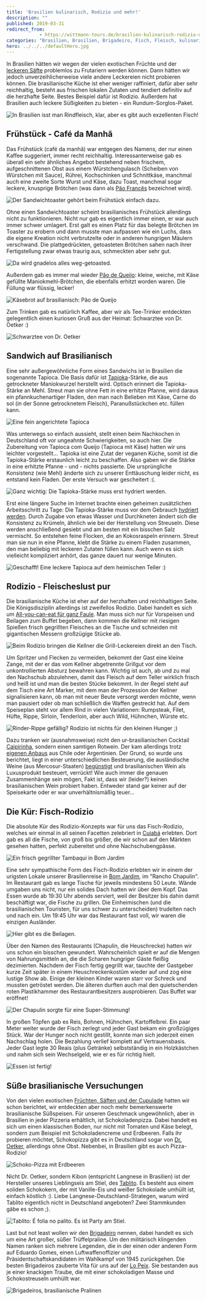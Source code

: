 ```yaml
---
title: 'Brasilien kulinarisch, Rodizio und mehr!'
description: ""
published: 2019-03-31
redirect_from: 
            - https://wittmann-tours.de/brasilien-kulinarisch-rodizio-und-mehr/
categories: "Brasilien, Brasilien, Brigadeiro, Fisch, Fleisch, kulinarisch, Pão de Queijo, Rindfleisch, Rodizio, Tablito, Tapioca, Tapioka"
hero: ../../../defaultHero.jpg
---
```

In Brasilien hätten wir wegen der vielen exotischen Früchte und der [leckeren Säfte](http://wittmann-tours.de/brasilien-kulinarisch-von-fruechten-und-saeften/) problemlos zu Frutariern werden können. Dann hätten wir jedoch unverzeihlicherweise viele andere Leckereien nicht probieren können. Die brasilianische Küche ist eher weniger raffiniert, dafür aber sehr reichhaltig, besteht aus frischen lokalen Zutaten und tendiert definitiv auf die herzhafte Seite. Bestes Beispiel dafür ist Rodizio. Außerdem hat Brasilien auch leckere Süßigkeiten zu bieten - ein Rundum-Sorglos-Paket.

![In Brasilien isst man Rindfleisch, klar, aber es gibt auch exzellenten Fisch!](http://wittmann-tours.de/wp-content/uploads/2019/02/CW-20180715-074918-6142-1024x683.jpg)

<!--more-->

## Frühstück - Café da Manhã

Das Frühstück (café da manhã) war entgegen des Namens, der nur einen Kaffee suggeriert, immer recht reichhaltig. Interessanterweise gab es überall ein sehr ähnliches Angebot bestehend neben frischem, aufgeschnittenen Obst aus einem Würstchengulasch (Scheiben von Würstchen mit Sauce), Rührei, Kochschinken und Schnittkäse, manchmal auch eine zweite Sorte Wurst und Käse, dazu Toast, manchmal sogar leckere, knusprige Brötchen (was dann als [Pão Francês](https://pt.wikipedia.org/wiki/P%C3%A3o_franc%C3%AAs) bezeichnet wird).

![Der Sandwichtoaster gehört beim Frühstück einfach dazu.](http://wittmann-tours.de/wp-content/uploads/2019/02/APC_1766-1024x683.jpg)

Ohne einen Sandwichtoaster scheint brasilianisches Frühstück allerdings nicht zu funktionieren. Nicht nur gab es eigentlich immer einen, er war auch immer schwer umlagert. Erst galt es einen Platz für das belegte Brötchen im Toaster zu erobern und dann musste man aufpassen wie ein Luchs, dass die eigene Kreation nicht verbrutzelte oder in anderen hungrigen Mäulern verschwand. Die plattgedrückten, getoasteten Brötchen sahen nach ihrer Fertigstellung zwar etwas traurig aus, schmeckten aber sehr gut.

![Da wird gnadelos alles weg-getoasted.](http://wittmann-tours.de/wp-content/uploads/2019/02/APC_1768-1024x683.jpg)

Außerdem gab es immer mal wieder [Pão de Queijo](https://de.wikipedia.org/wiki/P%C3%A3o_de_queijo): kleine, weiche, mit Käse gefüllte Maniokmehl-Brötchen, die ebenfalls erhitzt worden waren. Die Füllung war flüssig, lecker!

![Käsebrot auf brasilianisch: Pão de Queijo](http://wittmann-tours.de/wp-content/uploads/2019/02/APC_1655-1024x768.jpg)

Zum Trinken gab es natürlich Kaffee, aber wir als Tee-Trinker entdeckten gelegentlich einen kuriosen Gruß aus der Heimat: Schwarztee von Dr. Oetker :)

![Schwarztee von Dr. Oetker](http://wittmann-tours.de/wp-content/uploads/2019/02/APC_1640-1024x683.jpg)

## Sandwich auf Brasilianisch

Eine sehr außergewöhnliche Form eines Sandwichs ist in Brasilien die sogenannte Tapioca. Die Basis dafür ist [Tapioka](https://de.wikipedia.org/wiki/Tapioka)-Stärke, die aus getrockneter Maniokwurzel herstellt wird. Optisch erinnert die Tapioka-Stärke an Mehl. Streut man sie ohne Fett in eine erhitze Pfanne, wird daraus ein pfannkuchenartiger Fladen, den man nach Belieben mit Käse, Carne do sol (in der Sonne getrocknetem Fleisch), Paranußstückchen etc. füllen kann.

![Eine fein angerichtete Tapioca](http://wittmann-tours.de/wp-content/uploads/2019/02/APC_1701-1024x683.jpg)

Was unterwegs so einfach aussieht, stellt einen beim Nachkochen in Deutschland oft vor ungeahnte Schwierigkeiten, so auch hier. Die Zubereitung von Tapioca com Queijo (Tapioca mit Käse) hatten wir uns leichter vorgestellt… Tapioka ist eine Zutat der veganen Küche, somit ist die Tapioka-Stärke erstaunlich leicht zu beschaffen. Also gaben wir die Stärke in eine erhitzte Pfanne - und - nichts passierte. Die ursprüngliche Konsistenz (wie Mehl) änderte sich zu unserer Enttäuschung leider nicht, es entstand kein Fladen. Der erste Versuch war gescheitert :(.

![Ganz wichtig: Die Tapioka-Stärke muss erst hydriert werden.](http://wittmann-tours.de/wp-content/uploads/2019/03/APC_2562-1024x683.jpg)

Erst eine längere Suche im Internet brachte einen geheimen zusätzlichen Arbeitsschritt zu Tage: Die Tapioka-Stärke muss vor dem Gebrauch [hydriert werden](http://eatyourselfgreen.com/2018/06/how-to-make-brazilian-tapioca-gluten-free-vegan/). Durch Zugabe von etwas Wasser und Durchkneten ändert sich die Konsistenz zu Krümeln, ähnlich wie bei der Herstellung von Streuseln. Diese werden anschließend gesiebt und am besten mit ein bisschen Salz vermischt. So entstehen feine Flocken, die an Kokosraspeln erinnern. Streut man sie nun in eine Pfanne, klebt die Stärke zu einem Fladen zusammen, den man beliebig mit leckeren Zutaten füllen kann. Auch wenn es sich vielleicht kompliziert anhört, das ganze dauert nur wenige Minuten.

![Geschafft! Eine leckere Tapioca auf dem heimischen Teller :)](http://wittmann-tours.de/wp-content/uploads/2019/03/APC_2568-1024x683.jpg)

## Rodizio - Fleischeslust pur

Die brasilianische Küche ist eher auf der herzhaften und reichhaltigen Seite. Die Königsdisziplin allerdings ist zweifellos Rodizio. Dabei handelt es sich um [All-you-can-eat für ganz Faule](https://en.wikipedia.org/wiki/Rod%C3%ADzio). Man muss sich nur für Vorspeisen und Beilagen zum Buffet begeben, dann kommen die Kellner mit riesigen Spießen frisch gegrillten Fleisches an die Tische und schneiden mit gigantischen Messern großzügige Stücke ab.

![Beim Rodizio bringen die Kellner die Grill-Leckereien direkt an den Tisch.](http://wittmann-tours.de/wp-content/uploads/2019/02/APC_1718-768x1024.jpg)

Um Spritzer und Flecken zu vermeiden, bekommt der Gast eine kleine Zange, mit der er das vom Kellner abgetrennte Grillgut vor dem unkontrollierten Absturz bewahren kann. Wichtig ist auch, ab und zu mal den Nachschub abzulehnen, damit das Fleisch auf dem Teller wirklich frisch und heiß ist und man die besten Stücke bekommt. In der Regel steht auf dem Tisch eine Art Marker, mit dem man der Prozession der Kellner signalisieren kann, ob man mit neuer Beute versorgt werden möchte, wenn man pausiert oder ob man schließlich die Waffen gestreckt hat. Auf dem Speiseplan steht vor allem Rind in vielen Variationen: Rumpsteak, Filet, Hüfte, Rippe, Sirloin, Tenderloin, aber auch Wild, Hühnchen, Würste etc.

![Rinder-Rippe gefällig? Rodizio ist nichts für den kleinen Hunger ;)](http://wittmann-tours.de/wp-content/uploads/2019/02/APC_1726-1024x683.jpg)

Dazu tranken wir (ausnahmsweise) nicht den ur-brasilianischen Cocktail [Caipirinha](https://de.wikipedia.org/wiki/Caipirinha), sondern einen samtigen Rotwein. Der kam allerdings trotz [eigenen Anbaus](https://de.wikipedia.org/wiki/Weinbau_in_Brasilien) aus Chile oder Argentinien. Der Grund, so wurde uns berichtet, liegt in einer unterschiedlichen Besteuerung, die ausländische Weine (aus Mercosur-Staaten) [begünstigt](https://www.blogvinhotinto.com.br/destaquesdoblog/bebendo-impostos-saiba-o-peso-da-tributacao-nos-vinhos-nacionais-e-importados/) und brasilianischen Wein als Luxusprodukt besteuert, verrückt! Wie auch immer die genauen Zusammenhänge sein mögen, Fakt ist, dass wir (leider?) keinen brasilianischen Wein probiert haben. Entweder stand gar keiner auf der Speisekarte oder er war unverhältnismäßig teuer…

## Die Kür: Fisch-Rodizio

Die absolute Kür des Rodizio-Konzepts war für uns das Fisch-Rodizio, welches wir einmal in all seinen Facetten zelebriert in [Cuiabá](https://www.lelispeixaria.com.br/) erlebten. Dort gab es all die Fische, von groß bis größer, die wir schon auf den Märkten gesehen hatten, perfekt zubereitet und ohne Nachschubengpässe.

![Ein frisch gegrillter Tambaqui in Bom Jardim](http://wittmann-tours.de/wp-content/uploads/2019/02/APC_1707-1024x683.jpg)

Eine sehr sympathische Form des Fisch-Rodizio erlebten wir in einem der urigsten Lokale unserer Brasilienreise in [Bom Jardim](http://wittmann-tours.de/suesswasserschnorcheln-in-bom-jardim/), im "Rancho Chapulin". Im Restaurant gab es lange Tische für jeweils mindestens 50 Leute. Wände umgaben uns nicht, nur ein solides Dach hatten wir über dem Kopf. Das Essen wurde ab 19:30 Uhr abends serviert, weil der Besitzer bis dahin damit beschäftigt war, die Fische zu grillen. Die Einheimischen (und die brasilianischen Touristen, für uns schwer zu unterscheiden) trudelten nach und nach ein. Um 19:45 Uhr war das Restaurant fast voll, wir waren die einzigen Ausländer.

![Hier gibt es die Beilagen.](http://wittmann-tours.de/wp-content/uploads/2019/02/APC_1708-1024x768.jpg)

Über den Namen des Restaurants (Chapulin, die Heuschrecke) hatten wir uns schon ein bisschen gewundert. Wahrscheinlich spielt er auf die Mengen von Nahrungsmitteln an, die die Scharen hungriger Gäste fleißig dezimierten. Nachdem der Fisch fertig gegrillt war, tauchte der Gastgeber kurze Zeit später in einem Heuschreckenkostüm wieder auf und zog eine lustige Show ab. Einige der kleinen Kinder waren starr vor Schreck und mussten getröstet werden. Die älteren durften auch mal den quietschenden roten Plastikhammer des Restaurantbesitzers ausprobieren. Das Buffet war eröffnet!

![Der Chapulin sorgte für eine Super-Stimmung!](http://wittmann-tours.de/wp-content/uploads/2019/02/APC_1706-1024x683.jpg)

In großen Töpfen gab es Reis, Bohnen, Hühnchen, Kartoffelbrei. Ein paar Meter weiter wurde der Fisch zerlegt und jeder Gast bekam ein großzügiges Stück. War der Hunger noch nicht gestillt, konnte man sich jederzeit einen Nachschlag holen. Die Bezahlung verlief komplett auf Vertrauensbasis. Jeder Gast legte 30 Reais (plus Getränke) selbstständig in ein Holzkästchen und nahm sich sein Wechselgeld, wie er es für richtig hielt.

![Essen ist fertig!](http://wittmann-tours.de/wp-content/uploads/2019/02/APC_1711-1024x768.jpg)

## Süße brasilianische Versuchungen

Von den vielen exotischen [Früchten, Säften und der Cupulade](http://wittmann-tours.de/brasilien-kulinarisch-von-fruechten-und-saeften/) hatten wir schon berichtet, wir entdeckten aber noch mehr bemerkenswerte brasilianische Süßspeisen. Für unseren Geschmack ungewöhnlich, aber in Brasilien in jeder Pizzeria erhältlich, ist Schokoladenpizza. Dabei handelt es sich um einen klassischen Boden, nur nicht mit Tomaten und Käse belegt, sondern zum Beispiel mit Schokoladencreme und Erdbeeren. Falls ihr probieren möchtet, Schokopizza gibt es in Deutschland sogar von [Dr. Oetker](https://www.oetker.de/unsere-produkte/ristorante/piccola-cioccolatino.html), allerdings ohne Obst. Nebenbei, in Brasilien gibt es auch Pizza-Rodizio!

![Schoko-Pizza mit Erdbeeren](http://wittmann-tours.de/wp-content/uploads/2019/02/APC_1729-1024x683.jpg)

Nicht Dr. Oetker, sondern Kibon (entspricht Langnese in Brasilien) ist der Hersteller unseres Lieblingseis am Stiel, des [Tablito](https://www.youtube.com/watch?v=8PhlgSIvFRk). Es besteht aus einem soliden Schokokern, der mit Vanille-Eis und weißer Schokolade umhüllt ist, einfach köstlich :). Liebe Langnese-Deutschland-Strategen, warum wird Tablito eigentlich nicht in Deutschland angeboten? Zwei Stammkunden gäbe es schon ;).

![Tablito: É folia no palito. Es ist Party am Stiel.](http://wittmann-tours.de/wp-content/uploads/2019/02/CW-20180728-130955-6782-1024x683.jpg)

Last but not least wollen wir den [Brigadeiro](https://de.wikipedia.org/wiki/Brigadeiro) nennen, dabei handelt es sich um eine Art großer, süßer Trüffelpraline. Um den militärisch klingenden Namen ranken sich mehrere Legenden, die in der einen oder anderen Form auf Eduardo Gomes, einen Luftwaffenoffizier und Präsidentschaftskandidaten im Wahlkampf von 1945 zurückgehen. Die besten Brigadeiros zauberte Vita für uns auf der [Lo Peix](http://wittmann-tours.de/mit-der-lo-peix-unterwegs-auf-dem-rio-negro/). Sie bestanden aus je einer knackigen Traube, die mit einer schokoladigen Masse und Schokostreuseln umhüllt war.

![Brigadeiros, brasilianische Pralinen](http://wittmann-tours.de/wp-content/uploads/2019/02/CW-20180727-113022-6724-1024x683.jpg)
